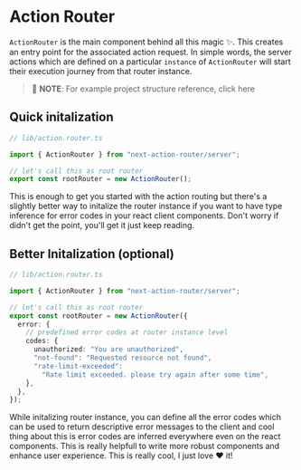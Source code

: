 
# Action Router

`ActionRouter` is the main component behind all this magic ✨. This creates
an entry point for the associated action request. In simple words, the server actions
which are defined on a particular `instance` of `ActionRouter` will start their execution
journey from that router instance.

> 📝 **NOTE**:
> For example project structure reference, click <Link href="/concepts#file-conventions">here</Link>

## Quick initalization

```ts copy
// lib/action.router.ts

import { ActionRouter } from "next-action-router/server";

// let's call this as root router
export const rootRouter = new ActionRouter();
```

This is enough to get you started with the action routing
but there's a slightly better way to initalize the router instance
if you want to have type inference for error codes in your react client
components. Don't worry
if didn't get the point, you'll get it just keep reading.

## Better Initalization (optional)

```ts copy
// lib/action.router.ts

import { ActionRouter } from "next-action-router/server";

// let's call this as root router
export const rootRouter = new ActionRouter({
  error: {
    // predefined error codes at router instance level
    codes: {
      unauthorized: "You are unauthorized",
      "not-found": "Requested resource not found",
      "rate-limit-exceeded":
        "Rate limit exceeded. please try again after some time",
    },
  },
});
```

While initalizing router instance, you can define all the error codes
which can be used to return descriptive error messages to the client and
cool thing about this is error codes are inferred everywhere even
on the react components. This is really helpfull to write more robust
components and enhance user experience. This is really cool, I just love ❤️ it!
